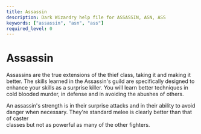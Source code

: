 ```yaml
---
title: Assassin
description: Dark Wizardry help file for ASSASSIN, ASN, ASS
keywords: ["assassin", "asn", "ass"]
required_level: 0
---
```


# Assassin

Assassins are the true extensions of the thief class, taking it and making it  
better. The skills learned in the Assassin's guild are specifically designed to  
enhance your skills as a surprise killer. You will learn better techniques in  
cold blooded murder, in defense and in avoiding the abushes of others.  

An assassin's strength is in their surprise attacks and in their ability to avoid  
danger when necessary. They're standard melee is clearly better than that of caster  
classes but not as powerful as many of the other fighters.